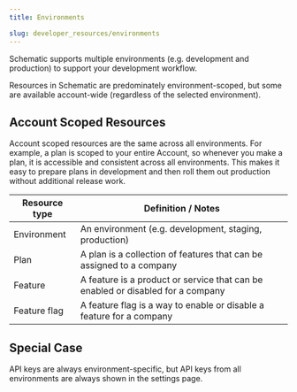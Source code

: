 ```yaml
---
title: Environments

slug: developer_resources/environments
---
```



Schematic supports multiple environments (e.g. development and production) to support your development workflow.

Resources in Schematic are predominately environment-scoped, but some are available account-wide (regardless of the selected environment).

## Account Scoped Resources

Account scoped resources are the same across all environments. For example, a plan is scoped to your entire Account, so whenever you make a plan, it is accessible and consistent across all environments. This makes it easy to prepare plans in development and then roll them out production without additional release work.

| Resource type | Definition / Notes |
| --- | --- |
| Environment | An environment (e.g. development, staging, production) |
| Plan | A plan is a collection of features that can be assigned to a company |
| Feature | A feature is a product or service that can be enabled or disabled for a company |
| Feature flag | A feature flag is a way to enable or disable a feature for a company |

## Special Case

API keys are always environment-specific, but API keys from all environments are always shown in the settings page.
